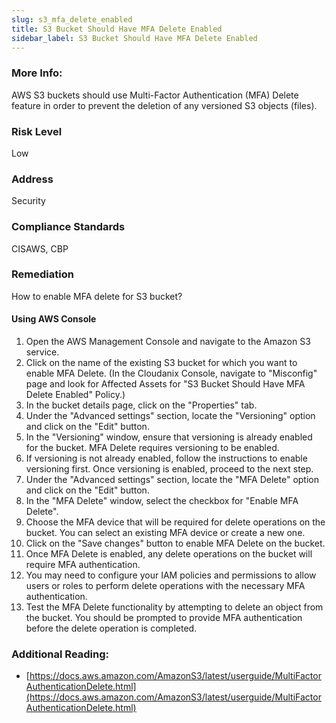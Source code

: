 ```yaml
---
slug: s3_mfa_delete_enabled
title: S3 Bucket Should Have MFA Delete Enabled
sidebar_label: S3 Bucket Should Have MFA Delete Enabled
---
```


### More Info:

AWS S3 buckets should use Multi-Factor Authentication (MFA) Delete feature in order to prevent the deletion of any versioned S3 objects (files).

### Risk Level

Low

### Address

Security

### Compliance Standards

CISAWS, CBP

### Remediation

How to enable MFA delete for S3 bucket?

#### Using AWS Console

1. Open the AWS Management Console and navigate to the Amazon S3 service.
2. Click on the name of the existing S3 bucket for which you want to enable MFA Delete.
    (In the Cloudanix Console, navigate to "Misconfig" page and look for Affected Assets for "S3 Bucket Should Have MFA Delete Enabled" Policy.)
3. In the bucket details page, click on the "Properties" tab.
4. Under the "Advanced settings" section, locate the "Versioning" option and click on the "Edit" button.
5. In the "Versioning" window, ensure that versioning is already enabled for the bucket. MFA Delete requires versioning to be enabled.
6. If versioning is not already enabled, follow the instructions to enable versioning first. Once versioning is enabled, proceed to the next step.
7. Under the "Advanced settings" section, locate the "MFA Delete" option and click on the "Edit" button.
8. In the "MFA Delete" window, select the checkbox for "Enable MFA Delete".
9. Choose the MFA device that will be required for delete operations on the bucket. You can select an existing MFA device or create a new one.
10. Click on the "Save changes" button to enable MFA Delete on the bucket.
11. Once MFA Delete is enabled, any delete operations on the bucket will require MFA authentication.
12. You may need to configure your IAM policies and permissions to allow users or roles to perform delete operations with the necessary MFA authentication.
13. Test the MFA Delete functionality by attempting to delete an object from the bucket. You should be prompted to provide MFA authentication before the delete operation is completed.

### Additional Reading:

- [https://docs.aws.amazon.com/AmazonS3/latest/userguide/MultiFactorAuthenticationDelete.html](https://docs.aws.amazon.com/AmazonS3/latest/userguide/MultiFactorAuthenticationDelete.html) 

